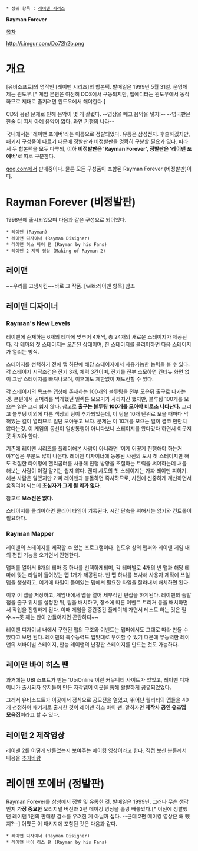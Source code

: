  * 상위 항목 : [[레이맨 시리즈]]

'''Rayman Forever'''

[[목차]]

http://i.imgur.com/Do72h2b.png

= 개요 =
[유비소프트]의 명작인 [레이맨 시리즈]의 합본팩. 발매일은 1999년 5월 31일. 운영체제는 윈도우.[* 게임 본편은 여전히 DOS에서 구동되지만, 맵에디터는 윈도우에서 동작하므로 제대로 즐기려면 윈도우에서 해야한다.]

CD의 용량 문제로 인해 음악이 몇 개 잘렸다. --영상을 빼고 음악을 넣지!--  --영국판은 한술 더 떠서 아예 음악이 없다. 과연 기행의 나라--

국내에서는 '레이맨 포에버'라는 이름으로 정발되었다. 유통은 삼성전자. 후술하겠지만, 패키지 구성품이 다르기 때문에 정발판과 비정발판을 명확히 구분할 필요가 있다. 따라서 두 합본팩을 모두 다루되, 이하 '''비정발판은 'Rayman Forever', 정발판은 '레이맨 포에버' '''로 따로 구분한다.

[[gog.com]]에서 판매중이다. 물론 모든 구성품이 포함된 Rayman Forever (비정발판)이다.


= Rayman Forever (비정발판) =
1998년에 출시되었으며 다음과 같은 구성으로 되어있다.

 * 레이맨 (Rayman)
 * 레이맨 디자이너 (Rayman Disigner)
 * 레이맨 히스 바이 팬 (Rayman by his Fans)
 * 레이맨 2 제작 영상 (Making of Rayman 2)

== 레이맨 ==
~~우리를 고생시킨~~바로 그 작품. [wiki:레이맨 항목] 참조

== 레이맨 디자이너 ==
=== Rayman's New Levels ===
레이맨에 존재하는 6개의 테마에 맞추어 4개씩, 총 24개의 새로운 스테이지가 제공된다. 각 테마의 첫 스테이지는 오픈된 상태이며, 한 스테이지를 클리어하면 다음 스테이지가 열리는 방식.

스테이지를 선택하기 전에 맵 하단에 해당 스테이지에서 사용가능한 능력을 볼 수 있다. 각 스테이지 시작조건은 잔기 3개, 체력 3칸이며, 잔기를 전부 소모하면 컨티뉴 화면 없이 그냥 스테이지를 빠져나오며, 이후에도 제한없이 재도전할 수 있다.

각 스테이지의 목표는 맵상에 존재하는 100개의 블루팅을 전부 모은뒤 출구로 나가는 것. 본편에서 골머리를 썩게했던 일렉툰 모으기가 사라지긴 했지만, 블루팅 100개를 모으는 일은 그리 쉽지 않다. 참고로 '''출구는 블루팅 100개를 모아야 비로소 나타난다.''' 그리고 블루팅 이외에 다른 색상의 팅이 추가되었는데, 이 팅을 10개 단위로 모을 때마다 막혀있는 길이 열리므로 일단 모아놓고 보자. 문제는 이 10개를 모으는 일이 결코 만만치 않다는것. 이 게임의 동선이 일방통행이 아니다보니 스테이지를 왔다갔다 하면서 이곳저곳 뒤져야 한다.

기존에 레이맨 시리즈를 플레이해본 사람이 아니라면 '이게 어떻게 진행해야 하는거야?'싶은 부분도 많이 나온다. 레이맨 디자이너에 동봉된 사진의 도시 첫 스테이지만 해도 적절한 타이밍에 헬리콥터를 사용해 진행 방향을 조절하는 트릭을 써야하는데 처음 해보는 사람이 이걸 알기는 쉽지 않다. 캔디 샤토의 첫 스테이지는 가짜 레이맨 피하기. 해본 사람은 알겠지만 가짜 레이맨과 충돌하면 즉사하므로, 사전에 신중하게 계산하면서 움직여야 되는데 '''초심자가 그게 될 리가 없다'''.

참고로 '''보스전은 없다.'''

스테이지를 클리어하면 클리어 타임이 기록된다. 시간 단축을 위해서는 암기와 컨트롤이 필요하다.

=== Rayman Mapper ===
레이맨의 스테이지를 제작할 수 있는 프로그램이다. 윈도우 상의 맵퍼와 레이맨 게임 내의 편집 기능을 오가면서 진행한다.

맵퍼를 열어서 6개의 테마 중 하나를 선택하게되며, 각 테마별로 4개의 빈 맵과 해당 테마에 맞는 타일이 들어있는 맵 1개가 제공된다. 빈 맵 하나를 복사해 사용자 제작에 쓰일 맵을 생성하고, 여기에 타일이 들어있는 맵에서 필요한 타일을 잘라내서 배치하면 된다.

이후 이 맵을 저장하고, 게임내에서 맵을 열어 세부적인 편집을 하게된다. 레이맨의 출발점을 출구 위치를 설정한 뒤, 팀을 배치하고, 장소에 따른 이벤트 트리거 등을 배치하면서 작업을 진행하게 된다. 이때 게임을 중간중간 플레이해 가면서 테스트 하는 것은 필수.~~못 깨는 판이 만들어지면 곤란하다~~

레이맨 디자이너 내에서 구현된 맵의 구조와 이벤트는 맵퍼에서도 그대로 따라 만들 수 있다고 보면 된다. 레이맨의 특수능력도 입맛대로 부여할 수 있기 때문에 무능력한 레이맨의 서바이벌 스테이지, 만능 레이맨의 난장판 스테이지를 만드는 것도 가능하다.

== 레이맨 바이 히스 팬 ==
과거에는 UBI 소프트가 만든 'UbiOnline'이란 커뮤니티 사이트가 있었고, 레이맨 디자이너가 출시되자 유저들이 만든 자작맵이 이곳을 통해 활발하게 공유되었었다.

그래서 유비소프트가 이곳에서 정식으로 공모전을 열었고, 뛰어난 퀄리티의 맵들을 40개 선정하여 패키지로 출시한 것이 레이맨 히스 바이 팬. 말하자면 '''제작사 공인 유즈맵 모음집'''이라고 할 수 있다.


== 레이맨 2 제작영상 ==
레이맨 2를 어떻게 만들었는지 보여주는 메이킹 영상이라고 한다.
직접 보신 분들께서 내용을 [[추가바람]]


= 레이맨 포에버 (정발판) =
Rayman Forever를 삼성에서 정발 및 유통한 것. 발매일은 1999년.
그러나 무슨 생각인지 '''가장 중요한''' 오리지널 버전과 2편 메이킹 영상을 홀랑 빼놓았다.[* 이전에 정발했던 레이맨 1편의 판매량 감소를 우려한 게 아닐까 싶다. --근데 2편 메이킹 영상은 왜 뺐지?--] 어쨌든 이 패키지에 포함된 것은 다음과 같다.

 * 레이맨 디자이너 (Rayman Disigner)
 * 레이맨 바이 히스 팬 (Rayman by his Fans)

